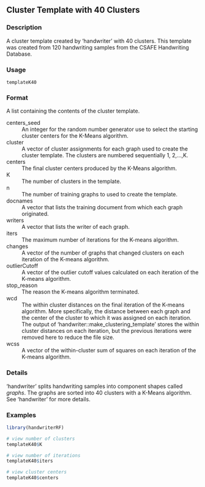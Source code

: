 ## Cluster Template with 40 Clusters {.unnumbered}


### Description

A cluster template created by 'handwriter' with 40 clusters. This template
was created from 120 handwriting samples from the CSAFE Handwriting Database.



### Usage

<pre><code class='language-R'>templateK40
</code></pre>


### Format

A list containing the contents of the cluster template.


<dl>
<dt>centers_seed</dt><dd>An integer for the random number generator use to select the
starting cluster centers for the K-Means algorithm.
</dd>
<dt>cluster</dt><dd>A vector of cluster assignments
for each graph used to create the cluster template. The clusters are numbered sequentially 1, 2,...,K.
</dd>
<dt>centers</dt><dd>The final cluster centers produced by the K-Means algorithm.
</dd>
<dt>K</dt><dd>The number of clusters in the template.
</dd>
<dt>n</dt><dd>The number of training graphs to used to create the template.
</dd>
<dt>docnames</dt><dd>A vector that lists the training document from which each graph originated.
</dd>
<dt>writers</dt><dd>A vector that lists the writer of each graph.
</dd>
<dt>iters</dt><dd>The maximum number of iterations for the K-means
algorithm.
</dd>
<dt>changes</dt><dd>A vector of the number of graphs that
changed clusters on each iteration of the K-means algorithm.
</dd>
<dt>outlierCutoff</dt><dd>A vector of the outlier cutoff values calculated on
each iteration of the K-means algorithm.
</dd>
<dt>stop_reason</dt><dd>The reason the
K-means algorithm terminated.
</dd>
<dt>wcd</dt><dd>The within cluster
distances on the final iteration of the K-means algorithm. More specifically,
the distance between each graph and the center of the cluster to which it
was assigned  on each iteration. The output of 'handwriter::make_clustering_template' stores
the within cluster distances on each iteration, but the previous iterations were removed here to reduce the file size.
</dd>
<dt>wcss</dt><dd>A vector of the
within-cluster sum of squares on each iteration of the K-means algorithm.
</dd></dl>



### Details

'handwriter' splits handwriting samples into component shapes called
<em>graphs</em>. The graphs are sorted into 40 clusters with a K-Means algorithm.
See 'handwriter' for more details.



### Examples
```r
library(handwriterRF)

# view number of clusters
templateK40$K

# view number of iterations
templateK40$iters

# view cluster centers
templateK40$centers



```
